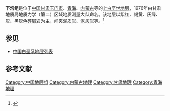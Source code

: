 {{Infobox rockunit
| name           = 下沟组
| period         = 上白垩世
| age            = 
| image          = 
| imagesize      = 
| caption        = 
| type           = [[组_(地质学)|组]]
| prilithology   = 紫红、褐黄、灰绿、灰、黑灰色[[碎屑岩|碎屑岩]]
| otherlithology = [[泥质岩|泥质岩]]、[[泥灰岩|泥灰岩]]等
| namedfor       = 
| namedby        = 甘肃地质局地质力学（第二）区域地质测量大队
| region         = [[甘肃|甘肃]][[玉门市|玉门市]]、[[青海|青海]]、[[内蒙古|内蒙古]]等
| country        = {{PRC}}
| coordinates    =
| unitof         =
| subunits       = 
| underlies      = [[中沟组|中沟组]]
| overlies       = [[赤金堡组|赤金堡组]]
| thickness      = 
| extent         =
| area           = 
| map            = 
| map_caption    = 
}}
'''下沟组'''是位于[[中国|中国]][[甘肃|甘肃]][[玉门市|玉门市]]、[[青海|青海]]、[[内蒙古|内蒙古]]等的[[上白垩世|上白垩世]][[地层|地层]]，1976年由甘肃地质局地质力学（第二）区域地质测量大队命名。该地层以紫红、褐黄、灰绿、灰、黑灰色[[碎屑岩|碎屑岩]]为主，间夹[[泥质岩|泥质岩]]、[[泥灰岩|泥灰岩]]等。<ref>{{cite book | title=《中国岩石地层辞典》 | publisher=中国地质大学出版社 | author=高振家、陈克强、魏家庸 | year=2000}}</ref>

== 参见 ==
* [[中国白垩系地层列表|中国白垩系地层列表]]

== 参考文献 ==
{{Reflist}}

{{地质小作品}}

[[Category:中国地层组|Category:中国地层组]]
[[Category:内蒙古地理|Category:内蒙古地理]]
[[Category:甘肃地理|Category:甘肃地理]]
[[Category:青海地理|Category:青海地理]]